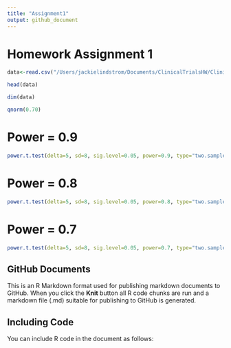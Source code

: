 ```yaml
---
title: "Assignment1"
output: github_document
---
```


# Homework Assignment 1 


```r
data<-read.csv("/Users/jackielindstrom/Documents/ClinicalTrialsHW/ClinicalTrials/homework1data.csv")
```

```r
head(data)
```

```r
dim(data)
```

```r
qnorm(0.70)
```

# Power = 0.9
```r
power.t.test(delta=5, sd=8, sig.level=0.05, power=0.9, type="two.sample", alternative = "two.sided", strict=FALSE)
```
# Power = 0.8
```r
power.t.test(delta=5, sd=8, sig.level=0.05, power=0.8, type="two.sample", alternative = "two.sided", strict=FALSE)
```
# Power = 0.7
```r
power.t.test(delta=5, sd=8, sig.level=0.05, power=0.7, type="two.sample", alternative = "two.sided", strict=FALSE)
```



## GitHub Documents

This is an R Markdown format used for publishing markdown documents to GitHub. When you click the **Knit** button all R code chunks are run and a markdown file (.md) suitable for publishing to GitHub is generated.

## Including Code

You can include R code in the document as follows:
